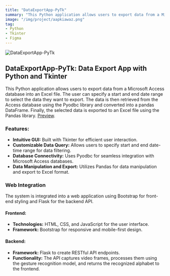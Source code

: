 ```yaml
---
title: "DataExportApp-PyTk"
summary: "This Python application allows users to export data from a Microsoft Access database into an Excel file. The user can specify a start and end date range to select the data they want to export. The data is then retrieved from the Access database using the Pyodbc library and converted into a pandas DataFrame. Finally, the selected data is exported to an Excel file using the Pandas library."
image: "/img/project/aapkiawaz.png"
tag:
- Python
- Tkinter
- Figma
---
```


![DataExportApp-PyTk](/projects/travelawal.webp)

## DataExportApp-PyTk: Data Export App with Python and Tkinter
This Python application allows users to export data from a Microsoft Access database into an Excel file. The user can specify a start and end date range to select the data they want to export. The data is then retrieved from the Access database using the Pyodbc library and converted into a pandas DataFrame. Finally, the selected data is exported to an Excel file using the Pandas library.
[Preview](https://github.com/radhika0910/DataExportApp-PyTk).


### Features:
- **Intuitive GUI:** Built with Tkinter for efficient user interaction.
- **Customizable Data Query:** Allows users to specify start and end date-time range for data filtering.
- **Database Connectivity:** Uses Pyodbc for seamless integration with Microsoft Access databases.
- **Data Manipulation and Export:** Utilizes Pandas for data manipulation and export to Excel format.


### Web Integration

The system is integrated into a web application using Bootstrap for front-end styling and Flask for the backend API.

#### Frontend:

- **Technologies:** HTML, CSS, and JavaScript for the user interface.
- **Framework:** Bootstrap for responsive and mobile-first design.

#### Backend:

- **Framework:** Flask to create RESTful API endpoints.
- **Functionality:** The API captures video frames, processes them using the gesture recognition model, and returns the recognized alphabet to the frontend.